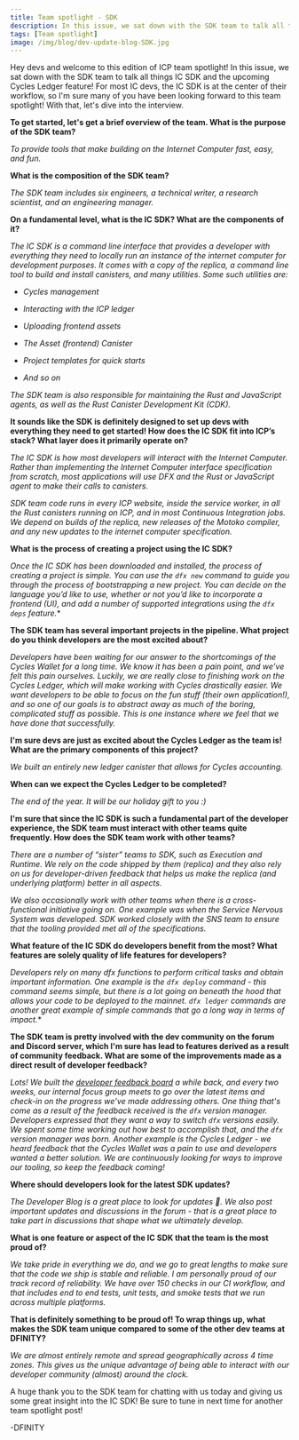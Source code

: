 ```yaml
---
title: Team spotlight - SDK
description: In this issue, we sat down with the SDK team to talk all things IC SDK and the upcoming Cycles Ledger feature! For most IC devs, the IC SDK is at the center of their workflow, so I'm sure many of you have been looking forward to this team spotlight!
tags: [Team spotlight]
image: /img/blog/dev-update-blog-SDK.jpg
---
```


Hey devs and welcome to this edition of ICP team spotlight! In this issue, we sat down with the SDK team to talk all things IC SDK and the upcoming Cycles Ledger feature! For most IC devs, the IC SDK is at the center of their workflow, so I'm sure many of you have been looking forward to this team spotlight! With that, let's dive into the interview. 

**To get started, let's get a brief overview of the team. What is the purpose of the SDK team?**

*To provide tools that make building on the Internet Computer fast, easy, and fun.*
 
**What is the composition of the SDK team?**

*The SDK team includes six engineers, a technical writer, a research scientist, and an engineering manager.*

**On a fundamental level, what is the IC SDK? What are the components of it?**

*The IC SDK is a command line interface that provides a developer with everything they need to locally run an instance of the internet computer for development purposes. It comes with a copy of the replica, a command line tool to build and install canisters, and many utilities. Some such utilities are:*

- *Cycles management*

- *Interacting with the ICP ledger*

- *Uploading frontend assets*

- *The Asset (frontend) Canister*

- *Project templates for quick starts*

- *And so on*

*The SDK team is also responsible for maintaining the Rust and JavaScript agents, as well as the Rust Canister Development Kit (CDK).*   

**It sounds like the SDK is definitely designed to set up devs with everything they need to get started! How does the IC SDK fit into ICP’s stack? What layer does it primarily operate on?**

*The IC SDK is how most developers will interact with the Internet Computer. Rather than implementing the Internet Computer interface specification from scratch, most applications will use DFX and the Rust or JavaScript agent to make their calls to canisters.*

*SDK team code runs in every ICP website, inside the service worker, in all the Rust canisters running on ICP, and in most Continuous Integration jobs. We depend on builds of the replica, new releases of the Motoko compiler, and any new updates to the internet computer specification.*

**What is the process of creating a project using the IC SDK?**

*Once the IC SDK has been downloaded and installed, the process of creating a project is simple. You can use the `dfx new` command to guide you through the process of bootstrapping a new project. You can decide on the language you’d like to use, whether or not you’d like to incorporate a frontend (UI), and add a number of supported integrations using the `dfx deps` feature.**

**The SDK team has several important projects in the pipeline. What project do you think developers are the most excited about?**

*Developers have been waiting for our answer to the shortcomings of the Cycles Wallet for a long time. We know it has been a pain point, and we’ve felt this pain ourselves. Luckily, we are really close to finishing work on the Cycles Ledger, which will make working with Cycles drastically easier. We want developers to be able to focus on the fun stuff (their own application!), and so one of our goals is to abstract away as much of the boring, complicated stuff as possible. This is one instance where we feel that we have done  that successfully.*

**I'm sure devs are just as excited about the Cycles Ledger as the team is! What are the primary components of this project?**

*We built an entirely new ledger canister that allows for Cycles accounting.*

**When can we expect the Cycles Ledger to be completed?**

*The end of the year. It will be our holiday gift to you :)*

**I'm sure that since the IC SDK is such a fundamental part of the developer experience, the SDK team must interact with other teams quite frequently. How does the SDK team work with other teams?**

*There are a number of “sister” teams to SDK, such as Execution and Runtime. We rely on the code shipped by them (replica) and they also rely on us for developer-driven feedback that helps us make the replica (and underlying platform) better in all aspects.*

*We also occasionally work with other teams when there is a cross-functional initiative going on. One example was when the Service Nervous System was developed. SDK worked closely with the SNS team to ensure that the tooling provided met all of the specifications.*

**What feature of the IC SDK do developers benefit from the most? What features are solely quality of life features for developers?**

*Developers rely on many dfx functions to perform critical tasks and obtain important information. One example is the `dfx deploy` command - this command seems simple, but there is a lot going on beneath the hood that allows your code to be deployed to the mainnet. `dfx ledger` commands are another great example of simple commands that go a long way in terms of impact.**

**The SDK team is pretty involved with the dev community on the forum and Discord server, which I'm sure has lead to features derived as a result of community feedback. What are some of the improvements made as a direct result of developer feedback?**

*Lots! We built the [developer feedback board](https://dx.internetcomputer.org) a while back, and every two weeks, our internal focus group meets to go over the latest items and check-in on the progress we’ve made addressing others. One thing that's come as a result of the feedback received is the `dfx` version manager. Developers expressed that they want a way to switch `dfx` versions easily. We spent some time working out how best to accomplish that, and the `dfx` version manager was born. Another example is the Cycles Ledger - we heard feedback that the Cycles Wallet was a pain to use and developers wanted a better solution. We are continuously looking for ways to improve our tooling, so keep the feedback coming!*

**Where should developers look for the latest SDK updates?**

*The Developer Blog is a great place to look for updates 🙂. We also post important updates and discussions in the forum - that is a great place to take part in discussions that shape what we ultimately develop.*

**What is one feature or aspect of the IC SDK that the team is the most proud of?**

*We take pride in everything we do, and we go to great lengths to make sure that the code we ship is stable and reliable. I am personally proud of our track record of reliability. We have over 150 checks in our CI workflow, and that includes end to end tests, unit tests, and smoke tests that we run across multiple platforms.*

**That is definitely something to be proud of! To wrap things up, what makes the SDK team unique compared to some of the other dev teams at DFINITY?**

*We are almost entirely remote and spread geographically across 4 time zones. This gives us the unique advantage of being able to interact with our developer community (almost) around the clock.*
 
A huge thank you to the SDK team for chatting with us today and giving us some great insight into the IC SDK! Be sure to tune in next time for another team spotlight post! 

-DFINITY

